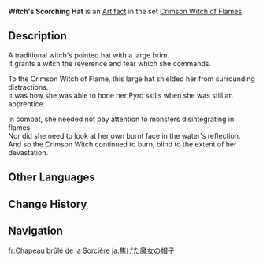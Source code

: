 {{Artifact Infobox
|image = Item Witch's Scorching Hat.png
|set   = Crimson Witch of Flames
|piece = Circlet of Logos
}}
{{Description|A hat once worn by the witch who dreamt of burning away all the demons in the world. The large brim blocked her sight.}}
'''Witch's Scorching Hat''' is an [[Artifact]] in the set [[Crimson Witch of Flames]].

==Description==
A traditional witch's pointed hat with a large brim.<br />It grants a witch the reverence and fear which she commands.

To the Crimson Witch of Flame, this large hat shielded her from surrounding distractions.<br />It was how she was able to hone her Pyro skills when she was still an apprentice.

In combat, she needed not pay attention to monsters disintegrating in flames.<br />Nor did she need to look at her own burnt face in the water's reflection.<br />And so the Crimson Witch continued to burn, blind to the extent of her devastation.

==Other Languages==
{{Other Languages
|en      = Witch's Scorching Hat
|zhs     = 焦灼的魔女帽
|zhs_rm  = Jiāozhuó de Mónǚ Mào
|zht     = 焦灼的魔女帽
|zht_rm  = Jiāozhuó de Mónǚ Mào
|zh_tl   = Scorched Witch's Hat
|zh_note = Alternately, {{zh|焦灼|jiāozhuó}} can also mean "deeply worried or anxious."
|ja      = 焦げた魔女の帽子
|ja_rm   = Kogeta Majo no Boushi
|ja_tl   = Hat of the Burning Witch
|ko      = 불타오르는 마녀 모자
|ko_rm   = Bultaoreuneun Manyeo Moja
|ko_tl   = Burning Witch Hat
|es      = Sombrero Abrasador de la Bruja
|es_tl   = 
|fr      = Chapeau brûlé de la Sorcière
|fr_tl   = Burnt Hat of the Witch
|ru      = Тлеющая ведьмина шляпа
|ru_tl   = Smoldering Witch's Hat
|th      = Witch's Scorching Hat
|vi      = Nón Ma Nữ Lo Lắng
|vi_tl   = 
|de      = Brennender Hexenhut
|de_tl   = Burning Witch's Hat
|id      = Witch's Scorching Hat
|pt      = Chapéu Abrasador da Bruxa
|pt_tl   = 
|tr      = Cadının Yakıcı Şapkası
|tr_tl   = 
|it      = Cappello infuocato della strega
|it_tl   = Witch's Fiery Hat
}}

==Change History==
{{Change History|1.0}}

==Navigation==
{{Artifact Set Navbox|Crimson Witch of Flames}}

[[fr:Chapeau brûlé de la Sorcière]]
[[ja:焦げた魔女の帽子]]